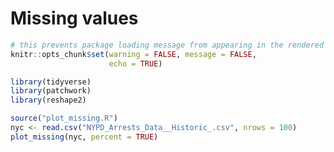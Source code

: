 # Missing values
```r
# this prevents package loading message from appearing in the rendered version of your problem set
knitr::opts_chunk$set(warning = FALSE, message = FALSE,
                      echo = TRUE)
```

```r
library(tidyverse)
library(patchwork)
library(reshape2)

source("plot_missing.R")
nyc <- read.csv("NYPD_Arrests_Data__Historic_.csv", nrows = 100)
plot_missing(nyc, percent = TRUE)
```

